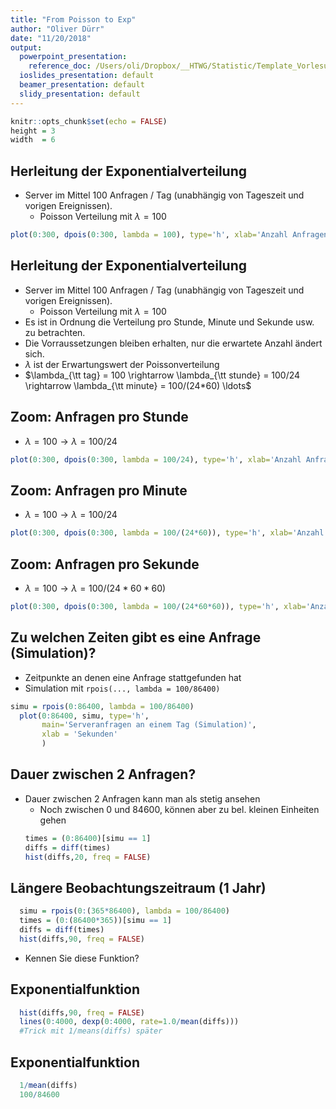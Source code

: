 ```yaml
---
title: "From Poisson to Exp"
author: "Oliver Dürr"
date: "11/20/2018"
output:
  powerpoint_presentation:
    reference_doc: /Users/oli/Dropbox/__HTWG/Statistic/Template_Vorlesung.pptx
  ioslides_presentation: default
  beamer_presentation: default
  slidy_presentation: default
---
```


```r
knitr::opts_chunk$set(echo = FALSE)
height = 3
width  = 6
```

## Herleitung der Exponentialverteilung
- Server im Mittel 100 Anfragen / Tag (unabhängig von Tageszeit und vorigen Ereignissen).
  +  Poisson Verteilung mit $\lambda = 100$
 
```r
plot(0:300, dpois(0:300, lambda = 100), type='h', xlab='Anzahl Anfragen an einem Tag')
```

## Herleitung der Exponentialverteilung
- Server im Mittel 100 Anfragen / Tag (unabhängig von Tageszeit und vorigen Ereignissen).
  + Poisson Verteilung mit $\lambda = 100$
 
- Es ist in Ordnung die Verteilung pro Stunde, Minute und Sekunde usw. zu betrachten.
- Die Vorraussetzungen bleiben erhalten, nur die erwartete Anzahl ändert sich.
- $\lambda$ ist der Erwartungswert der Poissonverteilung
- $\lambda_{\tt tag} = 100 \rightarrow \lambda_{\tt stunde} = 100/24 \rightarrow \lambda_{\tt minute} = 100/(24*60) \ldots$ 

## Zoom: Anfragen pro Stunde
- $\lambda = 100 \rightarrow \lambda = 100/24$ 

```r
plot(0:300, dpois(0:300, lambda = 100/24), type='h', xlab='Anzahl Anfragen in einer Stunde')
```

## Zoom: Anfragen pro Minute
- $\lambda = 100 \rightarrow \lambda = 100/24$ 

```r
plot(0:300, dpois(0:300, lambda = 100/(24*60)), type='h', xlab='Anzahl Anfragen in einer Minute')
```

## Zoom: Anfragen pro Sekunde
- $\lambda = 100 \rightarrow \lambda = 100/(24*60*60)$ 

```r
plot(0:300, dpois(0:300, lambda = 100/(24*60*60)), type='h', xlab='Anzahl Anfragen einer Sekunde')
```

## Zu welchen Zeiten gibt es eine Anfrage (Simulation)?

- Zeitpunkte an denen eine Anfrage stattgefunden hat
- Simulation mit `rpois(..., lambda = 100/86400)`

```r
simu = rpois(0:86400, lambda = 100/86400) 
  plot(0:86400, simu, type='h', 
       main='Serveranfragen an einem Tag (Simulation)',
       xlab = 'Sekunden'
       )
```


## Dauer zwischen 2 Anfragen?

- Dauer zwischen 2 Anfragen kann man als stetig ansehen
  + Noch zwischen 0 und 84600, können aber zu bel. kleinen Einheiten gehen 
```r
  times = (0:86400)[simu == 1]
  diffs = diff(times)
  hist(diffs,20, freq = FALSE)
```

## Längere Beobachtungszeitraum (1 Jahr)
```r
  simu = rpois(0:(365*86400), lambda = 100/86400) 
  times = (0:(86400*365))[simu == 1]
  diffs = diff(times)
  hist(diffs,90, freq = FALSE)
```
+ Kennen Sie diese Funktion?

## Exponentialfunktion
```r
  hist(diffs,90, freq = FALSE)
  lines(0:4000, dexp(0:4000, rate=1.0/mean(diffs)))
  #Trick mit 1/means(diffs) später
```
## Exponentialfunktion
```r
  1/mean(diffs)
  100/84600
```






